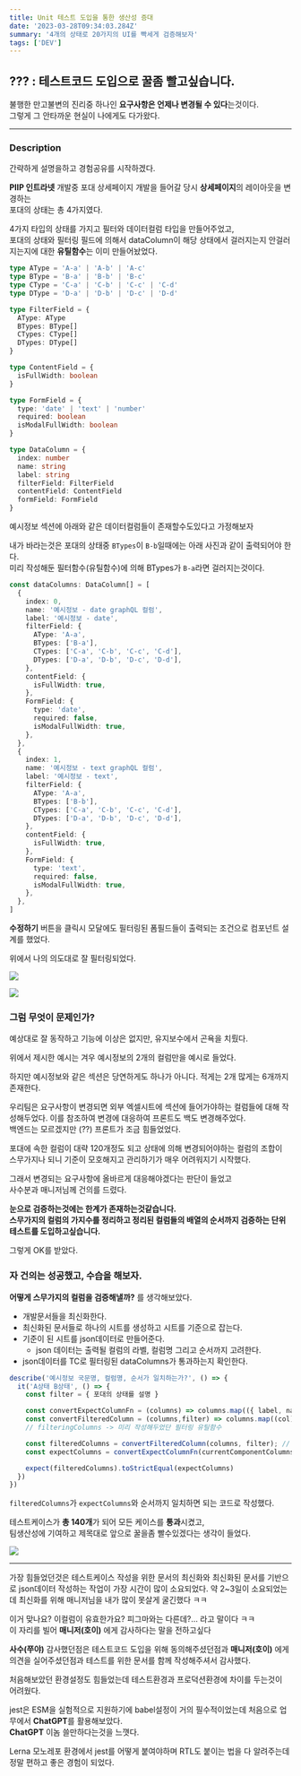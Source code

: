 ```yaml
---
title: Unit 테스트 도입을 통한 생산성 증대
date: '2023-03-28T09:34:03.284Z'
summary: '4개의 상태로 20가지의 UI를 빡세게 검증해보자'
tags: ['DEV']
---
```


## ??? : 테스트코드 도입으로 꿀좀 빨고싶습니다.

불행한 만고불변의 진리중 하나인 **요구사항은 언제나 변경될 수 있다**는것이다.<br/>
그렇게 그 안타까운 현실이 나에게도 다가왔다.

<hr />

### Description

간략하게 설명을하고 경험공유를 시작하겠다.

**PIIP 인트라넷** 개발중 포대 상세페이지 개발을 들어갈 당시 **상세페이지**의 레이아웃을 변경하는<br/> 포대의 상태는 총 4가지였다.

4가지 타입의 상태를 가지고 필터와 데이터컬럼 타입을 만들어주었고,<br/>
포대의 상태와 필터링 필드에 의해서 dataColumn이 해당 상태에서 걸러지는지 안걸러지는지에 대한 **유틸함수**는 이미 만들어놨었다.

```ts
type AType = 'A-a' | 'A-b' | 'A-c'
type BType = 'B-a' | 'B-b' | 'B-c'
type CType = 'C-a' | 'C-b' | 'C-c' | 'C-d'
type DType = 'D-a' | 'D-b' | 'D-c' | 'D-d'

type FilterField = {
  AType: AType
  BTypes: BType[]
  CTypes: CType[]
  DTypes: DType[]
}

type ContentField = {
  isFullWidth: boolean
}

type FormField = {
  type: 'date' | 'text' | 'number'
  required: boolean
  isModalFullWidth: boolean
}

type DataColumn = {
  index: number
  name: string
  label: string
  filterField: FilterField
  contentField: ContentField
  formField: FormField
}
```

예시정보 섹션에 아래와 같은 데이터컬럼들이 존재할수도있다고 가정해보자

내가 바라는것은 포대의 상태중 `BTypes`이 `B-b`일때에는 아래 사진과 같이 출력되어야 한다.<br/>
미리 작성해둔 필터함수(유틸함수)에 의해 BTypes가 `B-a`라면 걸러지는것이다.

```ts
const dataColumns: DataColumn[] = [
  {
    index: 0,
    name: '예시정보 - date graphQL 컬럼',
    label: '예시정보 - date',
    filterField: {
      AType: 'A-a',
      BTypes: ['B-a'],
      CTypes: ['C-a', 'C-b', 'C-c', 'C-d'],
      DTypes: ['D-a', 'D-b', 'D-c', 'D-d'],
    },
    contentField: {
      isFullWidth: true,
    },
    FormField: {
      type: 'date',
      required: false,
      isModalFullWidth: true,
    },
  },
  {
    index: 1,
    name: '예시정보 - text graphQL 컬럼',
    label: '예시정보 - text',
    filterField: {
      AType: 'A-a',
      BTypes: ['B-b'],
      CTypes: ['C-a', 'C-b', 'C-c', 'C-d'],
      DTypes: ['D-a', 'D-b', 'D-c', 'D-d'],
    },
    contentField: {
      isFullWidth: true,
    },
    FormField: {
      type: 'text',
      required: false,
      isModalFullWidth: true,
    },
  },
]
```

**수정하기** 버튼을 클릭시 모달에도 필터링된 폼필드들이 출력되는 조건으로 컴포넌트 설계를 했었다.

위에서 나의 의도대로 잘 필터링되었다.

![](/static/images/DEV/unit_test/image1.png)

![](/static/images/DEV/unit_test/image2.png)

### 그럼 무엇이 문제인가?

예상대로 잘 동작하고 기능에 이상은 없지만, 유지보수에서 곤욕을 치뤘다.

위에서 제시한 예시는 겨우 예시정보의 2개의 컬럼만을 예시로 들었다.

하지만 예시정보와 같은 섹션은 당연하게도 하나가 아니다. 적게는 2개 많게는 6개까지 존재한다.

우리팀은 요구사항이 변경되면 외부 엑셀시트에 섹션에 들어가야하는 컬럼들에 대해 작성해두었다. 이를 참조하여 변경에 대응하여 프론트도 백도 변경해주었다. <br/>
백엔드는 모르겠지만 (??) 프론트가 조금 힘들었었다.

포대에 속한 컬럼이 대략 120개정도 되고 상태에 의해 변경되어야하는 컬럼의 조합이 스무가지나 되니 기준이 모호해지고 관리하기가 매우 어려워지기 시작했다.

그래서 변경되는 요구사항에 올바르게 대응해야겠다는 판단이 들었고<br/>
사수분과 매니저님께 건의를 드렸다.

**눈으로 검증하는것에는 한계가 존재하는것같습니다.<br/>
스무가지의 컬럼의 가지수를 정리하고 정리된 컬럼들의 배열의 순서까지 검증하는 단위테스트를 도입하고싶습니다.**

그렇게 OK를 받았다.

### 자 건의는 성공했고, 수습을 해보자.

**어떻게 스무가지의 컬럼을 검증해낼까?** 를 생각해보았다.

- 개발문서들을 최신화한다.
- 최신화된 문서들로 하나의 시트를 생성하고 시트를 기준으로 잡는다.
- 기준이 된 시트를 json데이터로 만들어준다.
  - json 데이터는 출력될 컬럼의 라벨, 컬럼명 그리고 순서까지 고려한다.
- json데이터를 TC로 필터링된 dataColumns가 통과하는지 확인한다.

```ts
describe('예시정보 국문명, 컬럼명, 순서가 일치하는가?', () => {
  it('A상태 B상태', () => {
    const filter = { 포대의 상태를 설명 }

    const convertExpectColumnFn = (columns) => columns.map(({ label, name }) => ({ label, name }))
    const convertFilteredColumn = (columns,filter) => columns.map((col) => filteringColumns(column, filter))
    // filteringColumns -> 미리 작성해두었단 필터링 유틸함수

    const filteredColumns = convertFilteredColumn(columns, filter); // 필터링된 dataColumns
    const expectColumns = convertExpectColumnFn(currentComponentColumns); // TC

    expect(filteredColumns).toStrictEqual(expectColumns)
  })
})

```

`filteredColumns`가 `expectColumns`와 순서까지 일치하면 되는 코드로 작성했다.

테스트케이스가 **총 140개**가 되어 모든 케이스를 **통과**시켰고,<br/>
팀생산성에 기여하고 제목대로 앞으로 꿀을좀 빨수있겠다는 생각이 들었다.

![](/static/images/DEV/unit_test/result.png)

<hr />

가장 힘들었던것은 테스트케이스 작성을 위한 문서의 최신화와 최신화된 문서를 기반으로 json데이터 작성하는 작업이 가장 시간이 많이 소요되었다. 약 2~3일이 소요되었는데 최신화를 위해 매니저님을 내가 많이 못살게 굴긴했다 ㅋㅋ

이거 맞나요? 이컬럼이 유효한가요? 피그마와는 다른데?... 라고 말이다 ㅋㅋ<br/>
이 자리를 빌어 **매니저(호이)** 에게 감사하다는 말을 전하고싶다

**사수(쭈야)** 감사했던점은 테스트코드 도입을 위해 동의해주셨던점과 **매니저(호이)** 에게 의견을 실어주셨던점과 테스트를 위한 문서를 함께 작성해주셔서 감사했다.

처음해보았던 환경설정도 힘들었는데 테스트환경과 프로덕션환경에 차이를 두는것이 어려웠다.

jest은 ESM을 실험적으로 지원하기에 babel설정이 거의 필수적이었는데 처음으로 업무에서 **ChatGPT**를 활용해보았다. <br/>
**ChatGPT** 이놈 쓸만하다는것을 느꼇다.

Lerna 모노레포 환경에서 jest를 어떻게 붙여야하며 RTL도 붙이는 법을 다 알려주는데 정말 편하고 좋은 경험이 되었다.
